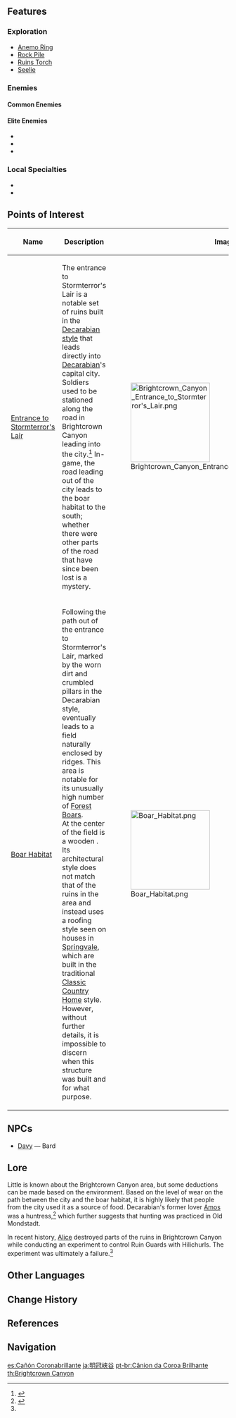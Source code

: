 {{Location Infobox
|image        = brightcrown canyon.jpeg
|type         = Subarea
|region       = Mondstadt
|area         = Brightcrown Mountains
}}
{{Location Intro|description=<p>The northeastern part of the canyon contains the eastern entrance to [[Stormterror's Lair]], which was formerly the capital city of [[Decarabian's Mondstadt]].</p>}}

==Features==
===Exploration===
* [[Anemo Ring]]
* [[Rock Pile]]
* [[Ruins Torch]]
* [[Seelie]]

===Enemies===
====Common Enemies====
{{Column|2|
*{{Enemy|Hilichurl}}
*{{Enemy|Hilichurl Berserker}}
*{{Enemy|Pyro Hilichurl Shooter}}
*{{Enemy|Cryo Hilichurl Shooter}}
*{{Enemy|Anemo Samachurl}}
*{{Enemy|Hydro Samachurl}}
*{{Enemy|Anemo Slime}}
*{{Enemy|Large Anemo Slime}}
*{{Enemy|Cryo Slime}}
*{{Enemy|Electro Slime}}
*{{Enemy|Mutant Electro Slime}}
*{{Enemy|Geo Slime}}
*{{Enemy|Hydro Slime}}
*{{Enemy|Pyro Slime}}
}}

====Elite Enemies====
*{{Enemy|Fatui Electro Cicin Mage}}
*{{Enemy|Blazing Axe Mitachurl}}
*{{Enemy|Ruin Guard}}

===Local Specialties===
* {{Item|Calla Lily}}
* {{Item|Small Lamp Grass}}

==Points of Interest==
{| class="article-table" style="width: 100%;"
! style="width: 25%;" |Name
! style="width: 50%;" |Description
! style="width: 25%;" |Image
|- id="Entrance to Stormterror's Lair"
|[[Entrance to Stormterror's Lair]]
|The entrance to Stormterror's Lair is a notable set of ruins built in the [[Decarabian's Mondstadt#Architecture and Design|Decarabian style]] that leads directly into [[Decarabian]]'s capital city. Soldiers used to be stationed along the road in Brightcrown Canyon leading into the city.<ref name="TTG1">{{Ref/Book|Teyvat Travel Guide|1}}</ref> In-game, the road leading out of the city leads to the boar habitat to the south; whether there were other parts of the road that have since been lost is a mystery.
|[[File:Brightcrown Canyon Entrance to Stormterror's Lair.png|180px]]
|- id="Boar Habitat"
|[[Boar Habitat]]
|Following the path out of the entrance to Stormterror's Lair, marked by the worn dirt and crumbled pillars in the Decarabian style, eventually leads to a field naturally enclosed by ridges. This area is notable for its unusually high number of [[Forest Boar]]s.<br />At the center of the field is a wooden {{w|bell-cot}}. Its architectural style does not match that of the ruins in the area and instead uses a roofing style seen on houses in [[Springvale]], which are built in the traditional [[Classic Country Home]] style. However, without further details, it is impossible to discern when this structure was built and for what purpose.
|[[File:Boar Habitat.png|180px]]
|}

==NPCs==
* [[Davy]] &mdash; Bard

==Lore==
Little is known about the Brightcrown Canyon area, but some deductions can be made based on the environment. Based on the level of wear on the path between the city and the boar habitat, it is highly likely that people from the city used it as a source of food. Decarabian's former lover [[Amos]] was a huntress,<ref>{{Ref/Weapon|Amos' Bow}}</ref> which further suggests that hunting was practiced in Old Mondstadt.

In recent history, [[Alice]] destroyed parts of the ruins in Brightcrown Canyon while conducting an experiment to control Ruin Guards with Hilichurls. The experiment was ultimately a failure.<ref name="TTG1" />

==Other Languages==
{{Other Languages
|en      = Brightcrown Canyon
|zhs     = 明冠峡
|zhs_rm  = Míngguān-xiá
|zht     = 明冠峽
|zht_rm  = Míngguān-xiá
|zh_tl   = Bright Crown Canyon
|ja      = {{Rubi|明|めい|冠|かん|峡|きょう|谷|こく}}
|ja_rm   = Meikan Kyoukoku<ref>[[Map]], Label: Brightcrown Canyon (Japanese)</ref>
|ja_tl   = Bright Crown Canyon
|ko      = 크라운 {{tt|협곡|峽谷}}
|ko_rm   = Keura'un Hyeopguk
|ko_tl   = Crown Canyon
|es      = Cañón Coronabrillante
|es_tl   = Brightcrown Canyon
|fr      = Canyon de Brillecouronne
|fr_tl   = Brightcrown Canyon
|ru      = Каньон Светлой короны
|ru_tl   = Brightcrown Canyon
|th      = Brightcrown Canyon
|vi      = Hẻm Núi {{tt|Minh Quán|明冠}}
|vi_tl   = Bright Crown Canyon
|de      = Glanzkronschlucht
|de_tl   = Brightcrown Canyon
|id      = Brightcrown Canyon
|pt      = Cânion da Coroa Brilhante
|pt_tl   = Canyon of the Brilliant Crown
}}

==Change History==
{{Change History|1.0}}

==References==
{{Reflist}}

==Navigation==
{{Area Navbox|Mondstadt}}

[[es:Cañón Coronabrillante]]
[[ja:明冠峡谷]]
[[pt-br:Cânion da Coroa Brilhante]]
[[th:Brightcrown Canyon]]